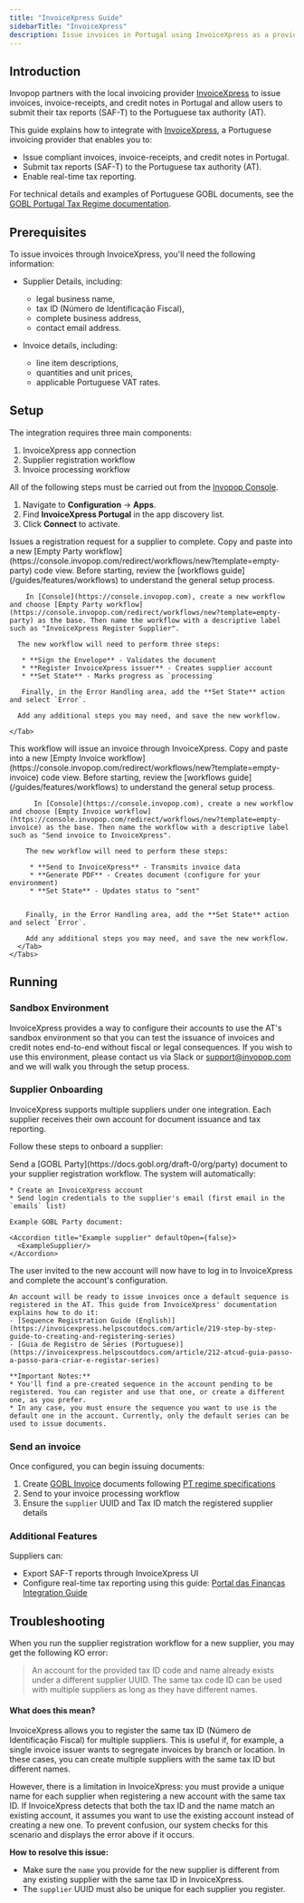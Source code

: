 ```yaml
---
title: "InvoiceXpress Guide"
sidebarTitle: "InvoiceXpress"
description: Issue invoices in Portugal using InvoiceXpress as a provider.
---
```



## Introduction

Invopop partners with the local invoicing provider [InvoiceXpress](https://invoicexpress.com/) to issue invoices, invoice-receipts, and credit notes in Portugal and allow users to submit their tax reports (SAF-T) to the Portuguese tax authority (AT).

This guide explains how to integrate with [InvoiceXpress](https://invoicexpress.com/), a Portuguese invoicing provider that enables you to:

* Issue compliant invoices, invoice-receipts, and credit notes in Portugal.
* Submit tax reports (SAF-T) to the Portuguese tax authority (AT).
* Enable real-time tax reporting.

For technical details and examples of Portuguese GOBL documents, see the [GOBL Portugal Tax Regime documentation](https://github.com/invopop/gobl/blob/main/regimes/pt/README.md).

## Prerequisites
To issue invoices through InvoiceXpress, you'll need the following information:

* Supplier Details, including:
  * legal business name,
  * tax ID (Número de Identificação Fiscal),
  * complete business address,
  * contact email address.

* Invoice details, including:
  * line item descriptions,
  * quantities and unit prices,
  * applicable Portuguese VAT rates.

## Setup

The integration requires three main components:

1. InvoiceXpress app connection
2. Supplier registration workflow
3. Invoice processing workflow

All of the following steps must be carried out from the [Invopop Console](https://console.invopop.com).
<Steps>

<Step title="Connect InvoiceXpress App">

  1. Navigate to **Configuration** →  **Apps**.
  2. Find **InvoiceXpress Portugal** in the app discovery list.
  3. Click **Connect** to activate.

</Step>

<Step title="Configure the supplier registration workflow">
  <Tabs>
    <Tab title="Template">
      <Card iconType="duotone" title="InvoiceXpress register supplier workflow" icon="code-branch" href="https://console.invopop.com/redirect/workflows/new?template=pt-ix-register-supplier" cta="Add to my workspace">
      Issues a registration request for a supplier to complete.
      </Card>
    </Tab>
    <Tab title="Code">
      Copy and paste into a new [Empty Party workflow](https://console.invopop.com/redirect/workflows/new?template=empty-party) code view.
      <RegisterSupplier />
    </Tab>
    <Tab title="Build from scratch">
        Before starting, review the [workflows guide](/guides/features/workflows) to understand the general setup process.

        In [Console](https://console.invopop.com), create a new workflow and choose [Empty Party workflow](https://console.invopop.com/redirect/workflows/new?template=empty-party) as the base. Then name the workflow with a descriptive label such as "InvoiceXpress Register Supplier".

      The new workflow will need to perform three steps:

       * **Sign the Envelope** - Validates the document
       * **Register InvoiceXpress issuer** - Creates supplier account
       * **Set State** - Marks progress as `processing`

       Finally, in the Error Handling area, add the **Set State** action and select `Error`.

      Add any additional steps you may need, and save the new workflow.

    </Tab>
  </Tabs>
</Step>


<Step title="Prepare Invoice Workflow">
    <Tabs>
      <Tab title="Template">
        <Card iconType="duotone" title="InvoiceXpress issue invoice workflow" icon="code-branch" href="https://console.invopop.com/redirect/workflows/new?template=pt-ix-issue-invoice" cta="Add to my workspace">
        This workflow will issue an invoice through InvoiceXpress.
        </Card>
      </Tab>
      <Tab title="Code">
        Copy and paste into a new [Empty Invoice workflow](https://console.invopop.com/redirect/workflows/new?template=empty-invoice) code view.
        <IssueInvoice />
      </Tab>
      <Tab title="Build from scratch">
          Before starting, review the [workflows guide](/guides/features/workflows) to understand the general setup process.

          In [Console](https://console.invopop.com), create a new workflow and choose [Empty Invoice workflow](https://console.invopop.com/redirect/workflows/new?template=empty-invoice) as the base. Then name the workflow with a descriptive label such as "Send invoice to InvoiceXpress".

        The new workflow will need to perform these steps:

         * **Send to InvoiceXpress** - Transmits invoice data
         * **Generate PDF** - Creates document (configure for your environment)
         * **Set State** - Updates status to "sent"


        Finally, in the Error Handling area, add the **Set State** action and select `Error`.

        Add any additional steps you may need, and save the new workflow.
      </Tab>
    </Tabs>
  </Step>
</Steps>

## Running

### Sandbox Environment

InvoiceXpress provides a way to configure their accounts to use the AT's sandbox environment so that you can test the issuance of invoices and credit notes end-to-end without fiscal or legal consequences. If you wish to use this environment, please contact us via Slack or support@invopop.com and we will walk you through the setup process.

### Supplier Onboarding

InvoiceXpress supports multiple suppliers under one integration. Each supplier receives their own account for document issuance and tax reporting.

Follow these steps to onboard a supplier:

<Steps>
  <Step title="Submit Supplier Information">
    Send a [GOBL Party](https://docs.gobl.org/draft-0/org/party) document to your supplier registration workflow. The system will automatically:

    * Create an InvoiceXpress account
    * Send login credentials to the supplier's email (first email in the `emails` list)

    Example GOBL Party document:

    <Accordion title="Example supplier" defaultOpen={false}>
      <ExampleSupplier/>
    </Accordion>
  </Step>

  <Step title="Configure InvoiceXpress account">
    The user invited to the new account will now have to log in to InvoiceXpress and complete the account's configuration.

    An account will be ready to issue invoices once a default sequence is registered in the AT. This guide from InvoiceXpress' documentation explains how to do it:
    - [Sequence Registration Guide (English)](https://invoicexpress.helpscoutdocs.com/article/219-step-by-step-guide-to-creating-and-registering-series)
    - [Guia de Registro de Séries (Portuguese)](https://invoicexpress.helpscoutdocs.com/article/212-atcud-guia-passo-a-passo-para-criar-e-registar-series)

    **Important Notes:**
    * You'll find a pre-created sequence in the account pending to be registered. You can register and use that one, or create a different one, as you prefer.
    * In any case, you must ensure the sequence you want to use is the default one in the account. Currently, only the default series can be used to issue documents.
  </Step>
</Steps>

### Send an invoice
Once configured, you can begin issuing documents:

1. Create [GOBL Invoice](https://docs.gobl.org/draft-0/bill/invoice) documents following [PT regime specifications](https://github.com/invopop/gobl/blob/main/regimes/pt/README.md)
2. Send to your invoice processing workflow
3. Ensure the `supplier` UUID and Tax ID match the registered supplier details

### Additional Features

Suppliers can:
- Export SAF-T reports through InvoiceXpress UI
- Configure real-time tax reporting using this guide: [Portal das Finanças Integration Guide](https://invoicexpress.helpscoutdocs.com/article/92-como-crio-um-sub-utilizador-no-portal-das-financas)

## Troubleshooting

<AccordionGroup>

<Accordion title="Error: “An account for the provided tax ID code and name already exists…”">
When you run the supplier registration workflow for a new supplier, you may get the following KO error:

> An account for the provided tax ID code and name already exists under a different supplier UUID. The same tax code ID can be used with multiple suppliers as long as they have different names.

#### What does this mean?

InvoiceXpress allows you to register the same tax ID (Número de Identificação Fiscal) for multiple suppliers. This is useful if, for example, a single invoice issuer wants to segregate invoices by branch or location. In these cases, you can create multiple suppliers with the same tax ID but different names.

However, there is a limitation in InvoiceXpress: you must provide a unique name for each supplier when registering a new account with the same tax ID. If InvoiceXpress detects that both the tax ID and the name match an existing account, it assumes you want to use the existing account instead of creating a new one. To prevent confusion, our system checks for this scenario and displays the error above if it occurs.

**How to resolve this issue:**
- Make sure the `name` you provide for the new supplier is different from any existing supplier with the same tax ID in InvoiceXpress.
- The `supplier` UUID must also be unique for each supplier you register.
</Accordion>

</AccordionGroup>
